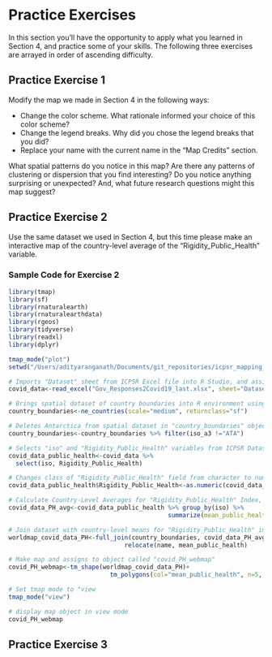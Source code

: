 # Practice Exercises

In this section you'll have the opportunity to apply what you learned in Section 4, and practice some of your skills. The following three exercises are arrayed in order of ascending difficulty. 

## Practice Exercise 1

Modify the map we made in Section 4 in the following ways:

* Change the color scheme. What rationale informed your choice of this color scheme? 
* Change the legend breaks. Why did you chose the legend breaks that you did? 
* Replace your name with the current name in the "Map Credits" section. 

What spatial patterns do you notice in this map? Are there any patterns of clustering or dispersion that you find interesting? Do you notice anything surprising or unexpected? And, what future research questions might this map suggest? 

## Practice Exercise 2

Use the same dataset we used in Section 4, but this time please make an interactive map of the country-level average of the "Rigidity_Public_Health" variable. 

### Sample Code for Exercise 2

```r
library(tmap)
library(sf)
library(rnaturalearth)
library(rnaturalearthdata)
library(rgeos)
library(tidyverse)
library(readxl)
library(dplyr)
```

```r
tmap_mode("plot")
setwd("/Users/adityaranganath/Documents/git_repositories/icpsr_mapping_manual/tutorial_data")

# Imports "Dataset" sheet from ICPSR Excel file into R Studio, and assigns the dataset to an object called "covid_data"
covid_data<-read_excel("Gov_Responses2Covid19_last.xlsx", sheet="Dataset")

# Brings spatial dataset of country boundaries into R environment using the rnaturalearth package
country_boundaries<-ne_countries(scale="medium", returnclass="sf")

# Deletes Antarctica from spatial dataset in "country_boundaries" object
country_boundaries<-country_boundaries %>% filter(iso_a3 !="ATA")

# Selects "iso" and "Rigidity_Public_Health" variables from ICPSR Dataset, and assigns this new dataset to "covid_data_public_health" object
covid_data_public_health<-covid_data %>% 
  select(iso, Rigidity_Public_Health) 

# Changes class of "Rigidity_Public_Health" field from character to numeric
covid_data_public_health$Rigidity_Public_Health<-as.numeric(covid_data_public_health$Rigidity_Public_Health)

# Calculate Country-Level Averages for "Rigidity_Public_Health" Index, and then assign this new dataset of country-level averages to a new object called "covid_data_PH_avg". 
covid_data_PH_avg<-covid_data_public_health %>% group_by(iso) %>% 
                                            summarize(mean_public_health=mean(Rigidity_Public_Health, na.rm=FALSE))

# Join dataset with country-level means for "Rigidity_Public_Health" index (in "covid_data_PH_avg" object) to spatial dataset of world boundaries (in "country_boundaries" object), based on common 3-Digit ISO Codes; then relocate "name" and "mean_economic" fields to the beginning of the dataset so that they're displayed on the map
worldmap_covid_data_PH<-full_join(country_boundaries, covid_data_PH_avg, by=c("iso_a3"="iso")) %>% 
                                relocate(name, mean_public_health)

# Make map and assigns to object called "covid_PH_webmap"
covid_PH_webmap<-tm_shape(worldmap_covid_data_PH)+
                            tm_polygons(col="mean_public_health", n=5, style="jenks", palette="Oranges")

# Set tmap mode to "view
tmap_mode("view")

# display map object in view mode
covid_PH_webmap
```

## Practice Exercise 3


